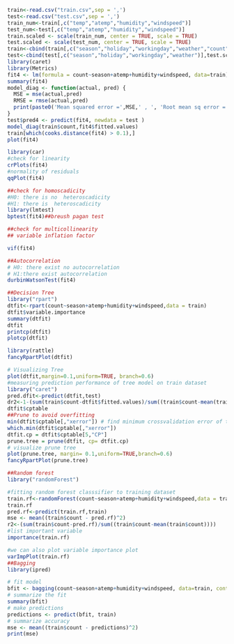 

```{r cars}
train<-read.csv("train.csv",sep = ',')
test<-read.csv("test.csv",sep = ',')
train_num<-train[,c("temp","atemp","humidity","windspeed")]
test_num<-test[,c("temp","atemp","humidity","windspeed")]
train.scaled <- scale(train_num, center = TRUE, scale = TRUE)
test.scaled <- scale(test_num, center = TRUE, scale = TRUE)
train<-cbind(train[,c("season","holiday","workingday","weather","count")],train.scaled)
test<-cbind(test[,c("season","holiday","workingday","weather")],test.scaled)
library(caret)
library(Metrics)
fit4 <- lm(formula = count~season+atemp+humidity+windspeed, data=train)
summary(fit4)
model_diag <- function(actual, pred) {
  MSE = mse(actual,pred)
  RMSE = rmse(actual,pred)
  print(paste0('Mean squared error =',MSE,' , ', 'Root mean sq error =', RMSE))
}
test$pred4 <- predict(fit4, newdata = test )
model_diag(train$count,fit4$fitted.values)
train[which(cooks.distance(fit4) > 0.1),]
plot(fit4)

library(car)
#check for linearity
crPlots(fit4)
#normality of residuals
qqPlot(fit4)

##check for homoscadicity
#H0: there is no  heteroscadicity
#H1: there is  heteroscadicity
library(lmtest)
bptest(fit4)##breush pagan test

##check for multicollinearity
## variable inflation factor

vif(fit4)

##Autocorrelation
# H0: there exist no autocorrelation
# H1:there exist autocorrelation
durbinWatsonTest(fit4)

##Decision Tree
library("rpart")
dtfit<-rpart(count~season+atemp+humidity+windspeed,data = train)
dtfit$variable.importance
summary(dtfit)
dtfit
printcp(dtfit)
plotcp(dtfit)

library(rattle)
fancyRpartPlot(dtfit)

# Visualizing Tree
plot(dtfit,margin=0.1,uniform=TRUE, branch=0.6)
#measuring prediction performance of tree model on train dataset
library("caret")
pred.dfit<-predict(dtfit,test)
dr2<-1-(sum(train$count-dtfit$fitted.values)/sum((train$count-mean(train$count))))
dtfit$cptable
##Prune to avoid overfitting
min(dtfit$cptable[,"xerror"]) # find minimum crossvalidation error of tree
which.min(dtfit$cptable[,"xerror"])
dtfit.cp = dtfit$cptable[5,"CP"]
prune.tree = prune(dtfit, cp= dtfit.cp)
# visualize prune tree
plot(prune.tree, margin= 0.1,uniform=TRUE,branch=0.6)
fancyRpartPlot(prune.tree)

##Random forest
library("randomForest")

#fitting random forest classsifier to training dataset
train.rf<-randomForest(count~season+atemp+humidity+windspeed,data = train,importance=T)
train.rf
pred.rf<-predict(train.rf,train)
mse <- mean((train$count - pred.rf)^2)
r2<-(sum(train$count-pred.rf)/sum((train$count-mean(train$count))))
#list important variable
importance(train.rf)

#we can also plot variable importance plot
varImpPlot(train.rf)
##Bagging
library(ipred)

# fit model
bfit <- bagging(count~season+atemp+humidity+windspeed, data=train, control=rpart.control(minsplit=5))
# summarize the fit
summary(bfit)
# make predictions
predictions <- predict(bfit, train)
# summarize accuracy
mse <- mean((train$count - predictions)^2)
print(mse)

```

